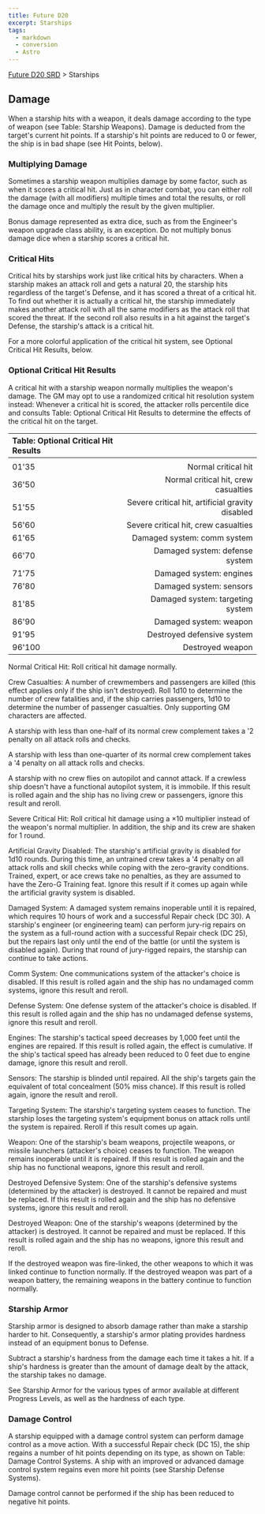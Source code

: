 ```yaml
---
title: Future D20
excerpt: Starships
tags:
  - markdown
  - conversion
  - Astro
---
```






[Future D20 SRD]( / ) > Starships




## Damage


When a starship hits with a weapon, it deals damage according to the type of weapon (see Table: Starship Weapons). Damage is deducted from the target's current hit points. If a starship's hit points are reduced to 0 or fewer, the ship is in bad shape (see Hit Points, below).


### Multiplying Damage


Sometimes a starship weapon multiplies damage by some factor, such as when it scores a critical hit. Just as in character combat, you can either roll the damage (with all modifiers) multiple times and total the results, or roll the damage once and multiply the result by the given multiplier.


Bonus damage represented as extra dice, such as from the Engineer's weapon upgrade class ability, is an exception. Do not multiply bonus damage dice when a starship scores a critical hit.


### Critical Hits


Critical hits by starships work just like critical hits by characters. When a starship makes an attack roll and gets a natural 20, the starship hits regardless of the target's Defense, and it has scored a threat of a critical hit. To find out whether it is actually a critical hit, the starship immediately makes another attack roll with all the same modifiers as the attack roll that scored the threat. If the second roll also results in a hit against the target's Defense, the starship's attack is a critical hit.


For a more colorful application of the critical hit system, see Optional Critical Hit Results, below.


### Optional Critical Hit Results


A critical hit with a starship weapon normally multiplies the weapon's damage. The GM may opt to use a randomized critical hit resolution system instead: Whenever a critical hit is scored, the attacker rolls percentile dice and consults Table: Optional Critical Hit Results to determine the effects of the critical hit on the target.


| Table: Optional Critical Hit Results |  |
| :-------------------------------------- | --: |
|  |  |
| 01'35 | Normal critical hit |
| 36'50 | Normal critical hit, crew casualties |
| 51'55 | Severe critical hit, artificial gravity disabled |
| 56'60 | Severe critical hit, crew casualties |
| 61'65 | Damaged system: comm system |
| 66'70 | Damaged system: defense system |
| 71'75 | Damaged system: engines |
| 76'80 | Damaged system: sensors |
| 81'85 | Damaged system: targeting system |
| 86'90 | Damaged system: weapon |
| 91'95 | Destroyed defensive system |
| 96'100 | Destroyed weapon |



Normal Critical Hit: Roll critical hit damage normally.


Crew Casualties: A number of crewmembers and passengers are killed (this effect applies only if the ship isn't destroyed). Roll 1d10 to determine the number of crew fatalities and, if the ship carries passengers, 1d10 to determine the number of passenger casualties. Only supporting GM characters are affected.


A starship with less than one-half of its normal crew complement takes a '2 penalty on all attack rolls and checks.


A starship with less than one-quarter of its normal crew complement takes a '4 penalty on all attack rolls and checks.


A starship with no crew flies on autopilot and cannot attack. If a crewless ship doesn't have a functional autopilot system, it is immobile. If this result is rolled again and the ship has no living crew or passengers, ignore this result and reroll.


Severe Critical Hit: Roll critical hit damage using a ×10 multiplier instead of the weapon's normal multiplier. In addition, the ship and its crew are shaken for 1 round.


Artificial Gravity Disabled: The starship's artificial gravity is disabled for 1d10 rounds. During this time, an untrained crew takes a '4 penalty on all attack rolls and skill checks while coping with the zero-gravity conditions. Trained, expert, or ace crews take no penalties, as they are assumed to have the Zero-G Training feat. Ignore this result if it comes up again while the artificial gravity system is disabled.


Damaged System: A damaged system remains inoperable until it is repaired, which requires 10 hours of work and a successful Repair check (DC 30). A starship's engineer (or engineering team) can perform jury-rig repairs on the system as a full-round action with a successful Repair check (DC 25), but the repairs last only until the end of the battle (or until the system is disabled again). During that round of jury-rigged repairs, the starship can continue to take actions.


Comm System: One communications system of the attacker's choice is disabled. If this result is rolled again and the ship has no undamaged comm systems, ignore this result and reroll.


Defense System: One defense system of the attacker's choice is disabled. If this result is rolled again and the ship has no undamaged defense systems, ignore this result and reroll.


Engines: The starship's tactical speed decreases by 1,000 feet until the engines are repaired. If this result is rolled again, the effect is cumulative. If the ship's tactical speed has already been reduced to 0 feet due to engine damage, ignore this result and reroll.


Sensors: The starship is blinded until repaired. All the ship's targets gain the equivalent of total concealment (50% miss chance). If this result is rolled again, ignore the result and reroll.


Targeting System: The starship's targeting system ceases to function. The starship loses the targeting system's equipment bonus on attack rolls until the system is repaired. Reroll if this result comes up again.


Weapon: One of the starship's beam weapons, projectile weapons, or missile launchers (attacker's choice) ceases to function. The weapon remains inoperable until it is repaired. If this result is rolled again and the ship has no functional weapons, ignore this result and reroll.


Destroyed Defensive System: One of the starship's defensive systems (determined by the attacker) is destroyed. It cannot be repaired and must be replaced. If this result is rolled again and the ship has no defensive systems, ignore this result and reroll.


Destroyed Weapon: One of the starship's weapons (determined by the attacker) is destroyed. It cannot be repaired and must be replaced. If this result is rolled again and the ship has no weapons, ignore this result and reroll.


If the destroyed weapon was fire-linked, the other weapons to which it was linked continue to function normally. If the destroyed weapon was part of a weapon battery, the remaining weapons in the battery continue to function normally.


### Starship Armor


Starship armor is designed to absorb damage rather than make a starship harder to hit. Consequently, a starship's armor plating provides hardness instead of an equipment bonus to Defense.


Subtract a starship's hardness from the damage each time it takes a hit. If a ship's hardness is greater than the amount of damage dealt by the attack, the starship takes no damage.


See Starship Armor for the various types of armor available at different Progress Levels, as well as the hardness of each type.


### Damage Control


A starship equipped with a damage control system can perform damage control as a move action. With a successful Repair check (DC 15), the ship regains a number of hit points depending on its type, as shown on Table: Damage Control Systems. A ship with an improved or advanced damage control system regains even more hit points (see Starship Defense Systems).


Damage control cannot be performed if the ship has been reduced to negative hit points.




